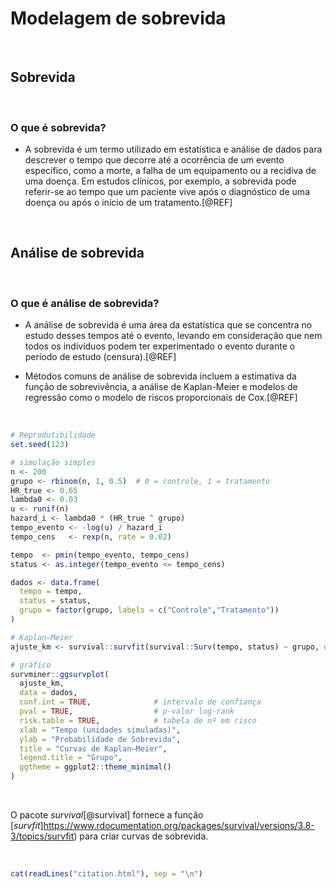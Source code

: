 # **Modelagem de sobrevida** {#modelagem-sobrevida}

<br>

## Sobrevida

<br>

### O que é sobrevida?

-   A sobrevida é um termo utilizado em estatística e análise de dados para descrever o tempo que decorre até a ocorrência de um evento específico, como a morte, a falha de um equipamento ou a recidiva de uma doença. Em estudos clínicos, por exemplo, a sobrevida pode referir-se ao tempo que um paciente vive após o diagnóstico de uma doença ou após o início de um tratamento.[@REF]

<br>

## Análise de sobrevida

<br>

### O que é análise de sobrevida?

-   A análise de sobrevida é uma área da estatística que se concentra no estudo desses tempos até o evento, levando em consideração que nem todos os indivíduos podem ter experimentado o evento durante o período de estudo (censura).[@REF]

-   Métodos comuns de análise de sobrevida incluem a estimativa da função de sobrevivência, a análise de Kaplan-Meier e modelos de regressão como o modelo de riscos proporcionais de Cox.[@REF]

<br>

```r
# Reprodutibilidade
set.seed(123)

# simulação simples
n <- 200
grupo <- rbinom(n, 1, 0.5)  # 0 = controle, 1 = tratamento
HR_true <- 0.65
lambda0 <- 0.03
u <- runif(n)
hazard_i <- lambda0 * (HR_true ^ grupo)
tempo_evento <- -log(u) / hazard_i
tempo_cens   <- rexp(n, rate = 0.02)

tempo  <- pmin(tempo_evento, tempo_cens)
status <- as.integer(tempo_evento <= tempo_cens)

dados <- data.frame(
  tempo = tempo,
  status = status,
  grupo = factor(grupo, labels = c("Controle","Tratamento"))
)

# Kaplan–Meier
ajuste_km <- survival::survfit(survival::Surv(tempo, status) ~ grupo, data = dados)

# gráfico
survminer::ggsurvplot(
  ajuste_km,
  data = dados,
  conf.int = TRUE,              # intervalo de confiança
  pval = TRUE,                  # p-valor log-rank
  risk.table = TRUE,            # tabela de nº em risco
  xlab = "Tempo (unidades simuladas)",
  ylab = "Probabilidade de Sobrevida",
  title = "Curvas de Kaplan–Meier",
  legend.title = "Grupo",
  ggtheme = ggplot2::theme_minimal()
)
```

<br>

::: {.infobox .Rlogo data-latex="{images/Rlogo}"}
O pacote *survival*[@survival] fornece a função [*survfit*]<https://www.rdocumentation.org/packages/survival/versions/3.8-3/topics/survfit>) para criar curvas de sobrevida.
:::

<br>

```r
cat(readLines("citation.html"), sep = "\n")
```

<br>
